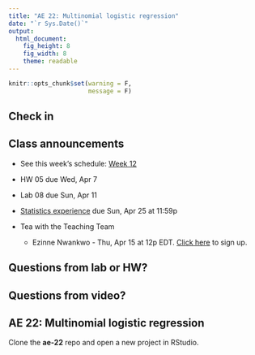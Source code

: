 ```yaml
---
title: "AE 22: Multinomial logistic regression"
date: "`r Sys.Date()`"
output: 
  html_document: 
    fig_height: 8
    fig_width: 8
    theme: readable
---
```


```r
knitr::opts_chunk$set(warning = F, 
                      message = F)
```

## Check in 

## Class announcements

- See this week's schedule: [Week 12](https://sta210-sp21.netlify.app/schedule/week-12/)

- HW 05 due Wed, Apr 7

- Lab 08 due Sun, Apr 11

- [Statistics experience](https://sta210-sp21.netlify.app/hw/stats-experience.html) due Sun, Apr 25 at 11:59p 

- Tea with the Teaching Team
  - Ezinne Nwankwo - Thu, Apr 15 at 12p EDT. [Click here](https://forms.gle/YrpF516DMT6iWWnXA) to sign up.

## Questions from lab or HW? 

## Questions from video? 

## AE 22: Multinomial logistic regression

Clone the **ae-22** repo and open a new project in RStudio.



